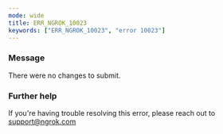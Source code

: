 ```yaml
---
mode: wide
title: ERR_NGROK_10023
keywords: ["ERR_NGROK_10023", "error 10023"]
---
```



### Message

There were no changes to submit.

<ErrorDetails />

### Further help

If you're having trouble resolving this error, please reach out to [support@ngrok.com](mailto:support@ngrok.com?subject=Help%20with%20ERR_NGROK_10023)
